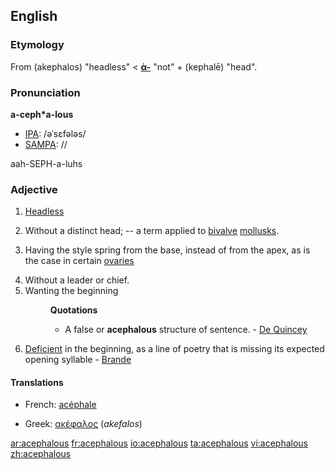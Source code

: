==English==

===Etymology===
From {{AGr.}} '''{{polytonic|[[ἀκέφαλος]]}}''' (akephalos) "headless" < '''[[ἀ-]]''' "not"  + '''{{polytonic|[[κεφαλή]]}}''' (kephalē) "head".

===Pronunciation===
'''a-ceph*a-lous'''
* [[IPA]]: /əˈsɛfələs/
* [[SAMPA]]: //
aah-SEPH-a-luhs

===Adjective===
{{en-adj}}

# [[headless|Headless]]
# {{Zoölogy}} Without a distinct head; -- a term applied to [[bivalve]] [[mollusk]]s.
# {{botany}} Having the style spring from the base, instead of from the apex, as is the case in certain [[ovary|ovaries]]
# Without a leader or chief.
# Wanting the beginning
#: '''Quotations'''
#:* A false or '''acephalous''' structure of sentence. - [[De Quincey]]
# {{prosody}} [[Deficient]] in the beginning, as a line of poetry that is missing its expected opening syllable - [[Brande]]

====Translations====
{{trans-top|headless}}
* French: [[acéphale]]
{{trans-mid}}
* Greek: [[ακέφαλος]] (''akefalos'')
{{trans-bottom}}

[[ar:acephalous]]
[[fr:acephalous]]
[[io:acephalous]]
[[ta:acephalous]]
[[vi:acephalous]]
[[zh:acephalous]]